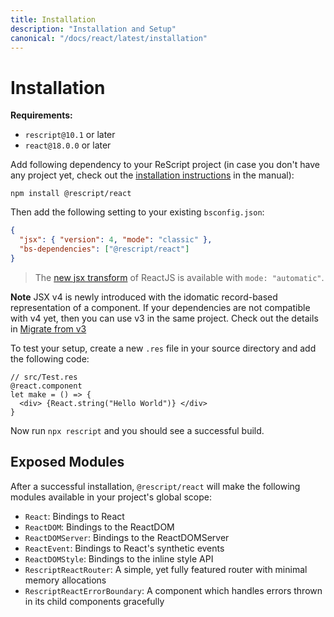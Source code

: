 ```yaml
---
title: Installation
description: "Installation and Setup"
canonical: "/docs/react/latest/installation"
---
```


# Installation

**Requirements:**

- `rescript@10.1` or later
- `react@18.0.0` or later

Add following dependency to your ReScript project (in case you don't have any project yet, check out the [installation instructions](/docs/manual/latest/installation) in the manual):

```
npm install @rescript/react
```

Then add the following setting to your existing `bsconfig.json`:

```json
{
  "jsx": { "version": 4, "mode": "classic" },
  "bs-dependencies": ["@rescript/react"]
}
```

> The [new jsx transform](https://ko.reactjs.org/blog/2020/09/22/introducing-the-new-jsx-transform.html) of ReactJS is available with `mode: "automatic"`.

**Note** JSX v4 is newly introduced with the idomatic record-based representation of a component. If your dependencies are not compatible with v4 yet, then you can use v3 in the same project. Check out the details in [Migrate from v3](/docs/react/latest/migrate-react)

To test your setup, create a new `.res` file in your source directory and add the following code:

```res
// src/Test.res
@react.component
let make = () => {
  <div> {React.string("Hello World")} </div>
}
```

Now run `npx rescript` and you should see a successful build.

## Exposed Modules

After a successful installation, `@rescript/react` will make the following modules available in your project's global scope:

- `React`: Bindings to React
- `ReactDOM`: Bindings to the ReactDOM
- `ReactDOMServer`: Bindings to the ReactDOMServer
- `ReactEvent`: Bindings to React's synthetic events
- `ReactDOMStyle`: Bindings to the inline style API
- `RescriptReactRouter`: A simple, yet fully featured router with minimal memory allocations
- `RescriptReactErrorBoundary`: A component which handles errors thrown in its child components gracefully
